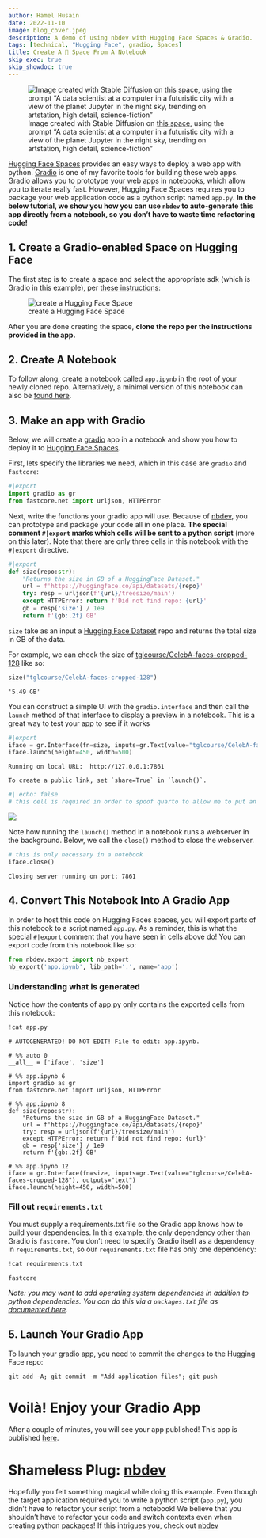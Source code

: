 ```yaml
---
author: Hamel Husain
date: 2022-11-10
image: blog_cover.jpeg
description: A demo of using nbdev with Hugging Face Spaces & Gradio.
tags: [technical, "Hugging Face", gradio, Spaces]
title: Create A 🤗 Space From A Notebook
skip_exec: true
skip_showdoc: true
---
```


![Image created with Stable Diffusion on [this space](https://huggingface.co/spaces/stabilityai/stable-diffusion), using the prompt "A data scientist at a computer in a futuristic city with a view of the planet Jupyter in the night sky, trending on artstation, high detail, science-fiction"](blog_cover.jpeg)

[Hugging Face Spaces](https://huggingface.co/spaces/launch) provides an easy ways to deploy a web app with python.  [Gradio](https://gradio.app/) is one of my favorite tools for building these web apps.  Gradio allows you to prototype your web apps in notebooks, which allow you to iterate really fast.  However, Hugging Face Spaces requires you to package your web application code as a python script named `app.py`.  **In the below tutorial, we show you how you can use `nbdev` to auto-generate this app directly from a notebook, so you don't have to waste time refactoring code!**

## 1. Create a Gradio-enabled Space on Hugging Face

The first step is to create a space and select the appropriate sdk (which is Gradio in this example), per [these instructions](https://huggingface.co/docs/hub/spaces-overview#creating-a-new-space):

![create a Hugging Face Space](create_space.png)

After you are done creating the space, **clone the repo per the instructions provided in the app.**


## 2. Create A Notebook

To follow along, create a notebook called `app.ipynb` in the root of your newly cloned repo. Alternatively, a minimal version of this notebook can also be [found here](https://gist.github.com/hamelsmu/35be07d242f3f19063c3a3839127dc67).

## 3. Make an app with Gradio

Below, we will create a [gradio](https://gradio.app/) app in a notebook and show you how to deploy it to [Hugging Face Spaces](https://huggingface.co/docs/hub/spaces). 

First, lets specify the libraries we need, which in this case are `gradio` and `fastcore`:


```python
#|export
import gradio as gr
from fastcore.net import urljson, HTTPError
```

Next, write the functions your gradio app will use.  Because of [nbdev](https://nbdev.fast.ai/blog/posts/2022-07-28-nbdev2/), you can prototype and package your code all in one place.  **The special comment `#|export` marks which cells will be sent to a python script** (more on this later). Note that there are only three cells in this notebook with the `#|export` directive.


```python
#|export
def size(repo:str):
    "Returns the size in GB of a HuggingFace Dataset."
    url = f'https://huggingface.co/api/datasets/{repo}'
    try: resp = urljson(f'{url}/treesize/main')
    except HTTPError: return f'Did not find repo: {url}'
    gb = resp['size'] / 1e9
    return f'{gb:.2f} GB'
```

`size` take as an input a [Hugging Face Dataset](https://huggingface.co/docs/datasets/index) repo and returns the total size in GB of the data.

For example, we can check the size of [tglcourse/CelebA-faces-cropped-128](https://huggingface.co/datasets/tglcourse/CelebA-faces-cropped-128) like so:


```python
size("tglcourse/CelebA-faces-cropped-128")
```




    '5.49 GB'



You can construct a simple UI with the `gradio.interface` and then call the `launch` method of that interface to display a preview in a notebook.  This is a great way to test your app to see if it works


```python
#|export
iface = gr.Interface(fn=size, inputs=gr.Text(value="tglcourse/CelebA-faces-cropped-128"), outputs="text")
iface.launch(height=450, width=500)
```
    
    
    Running on local URL:  http://127.0.0.1:7861
    
    To create a public link, set `share=True` in `launch()`.

```python
#| echo: false
# this cell is required in order to spoof quarto to allow me to put an image directly after a cell output.
```

![](gradio_local.png)
   

Note how running the `launch()` method in a notebook runs a webserver in the background.  Below, we call the `close()` method to close the webserver.


```python
# this is only necessary in a notebook
iface.close()
```

    Closing server running on port: 7861


## 4. Convert This Notebook Into A Gradio App

In order to host this code on Hugging Faces spaces, you will export parts of this notebook to a script named `app.py`.  As a reminder, this is what the special `#|export` comment that you have seen in cells above do!  You can export code from this notebook like so:


```python
from nbdev.export import nb_export
nb_export('app.ipynb', lib_path='.', name='app')
```

### Understanding what is generated

Notice how the contents of app.py only contains the exported cells from this notebook:


```python
!cat app.py
```


    # AUTOGENERATED! DO NOT EDIT! File to edit: app.ipynb.

    # %% auto 0
    __all__ = ['iface', 'size']

    # %% app.ipynb 6
    import gradio as gr
    from fastcore.net import urljson, HTTPError

    # %% app.ipynb 8
    def size(repo:str):
        "Returns the size in GB of a HuggingFace Dataset."
        url = f'https://huggingface.co/api/datasets/{repo}'
        try: resp = urljson(f'{url}/treesize/main')
        except HTTPError: return f'Did not find repo: {url}'
        gb = resp['size'] / 1e9
        return f'{gb:.2f} GB'

    # %% app.ipynb 12
    iface = gr.Interface(fn=size, inputs=gr.Text(value="tglcourse/CelebA-faces-cropped-128"), outputs="text")
    iface.launch(height=450, width=500)




### Fill out `requirements.txt`

You must supply a requirements.txt file so the Gradio app knows how to build your dependencies.  In this example, the only dependency other than Gradio is `fastcore`.  You don't need to specify Gradio itself as a dependency in `requirements.txt`, so our `requirements.txt` file has only one dependency:


```python
!cat requirements.txt
```

    fastcore

_Note: you may want to add operating system dependencies in addition to python dependencies.  You can do this via a `packages.txt` file as [documented here](https://huggingface.co/docs/hub/spaces-dependencies#adding-your-own-dependencies)._

## 5. Launch Your Gradio App

To launch your gradio app, you need to commit the changes to the Hugging Face repo:

```
git add -A; git commit -m "Add application files"; git push
```

# Voilà!  Enjoy your Gradio App

After a couple of minutes, you will see your app published!  This app is published [here](https://huggingface.co/spaces/hamel/hfspace_demo).


# Shameless Plug: [nbdev](https://nbdev.fast.ai/blog/posts/2022-07-28-nbdev2/)

Hopefully you felt something magical while doing this example.  Even though the target application required you to write a python script (`app.py`), you didn't have to refactor your script from a notebook!  We believe that you shouldn't have to refactor your code and switch contexts even when creating python packages!  If this intrigues you, check out [nbdev](https://nbdev.fast.ai/blog/posts/2022-07-28-nbdev2/)

